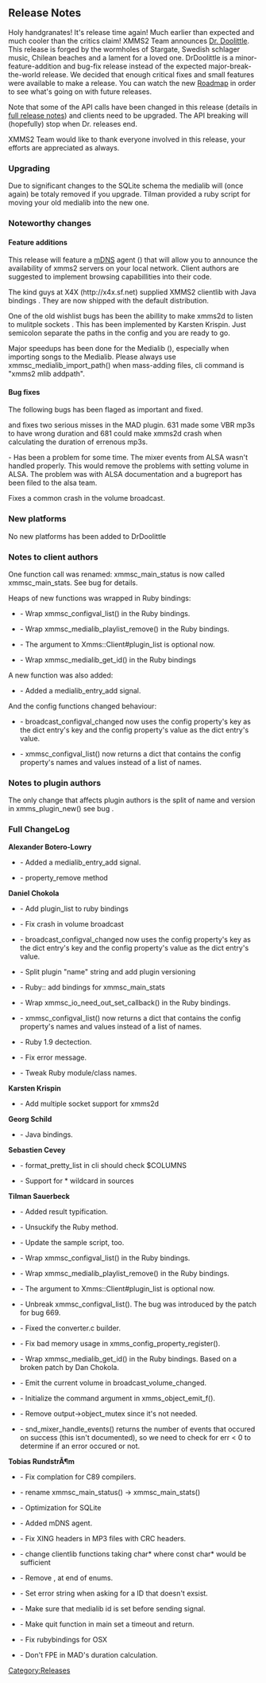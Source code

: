 == Release Notes ==

Holy handgranates! It's release time again! Much earlier than expected and much cooler than the critics claim! XMMS2 Team announces [[Release:DrDoolittle | Dr. Doolittle]]. This release is forged by the wormholes of Stargate, Swedish schlager music, Chilean beaches and a lament for a loved one. DrDoolittle is a minor-feature-addition and bug-fix release instead of the expected major-break-the-world release. We decided that enough critical fixes and small features were available to make a release. You can watch the new [[Roadmap]] in order to see what's going on with future releases.

Note that some of the API calls have been changed in this release (details in [[Release:DrDoolittle#Full_ChangeLog | full release notes]]) and clients need to be upgraded. The API breaking will (hopefully) stop when Dr. releases end.

XMMS2 Team would like to thank everyone involved in this release, your efforts are appreciated as always. 

=== Upgrading ===

Due to significant changes to the SQLite schema the medialib will (once again) be totaly removed if you upgrade. Tilman provided a ruby script for moving your old medialib into the new one. 

=== Noteworthy changes ===

==== Feature additions ====
This release will feature a [[mDNS]] agent ({{Bug|455}}) that will allow you to announce the availability of xmms2 servers on your local network. Client authors are suggested to implement browsing capabillities into their code.

The kind guys at X4X (http://x4x.sf.net) supplied XMMS2 clientlib with Java bindings {{Bug|198}}. They are now shipped with the default distribution.

One of the old wishlist bugs has been the abillity to make xmms2d to listen to mulitple sockets {{Bug|644}}. This has been implemented by Karsten Krispin. Just semicolon separate the paths in the config and you are ready to go.

Major speedups has been done for the Medialib ({{Bug|662}}), especially when importing songs to the Medialib. Please always use xmmsc_medialib_import_path() when mass-adding files, cli command is "xmms2 mlib addpath".

==== Bug fixes ====

The following bugs has been flaged as important and fixed.

{{Bug|631}} and {{Bug|681}} fixes two serious misses in the MAD plugin. 631 made some VBR mp3s to have wrong duration and 681 could make xmms2d crash when calculating the duration of errenous mp3s.

{{Bug|688}} - Has been a problem for some time. The mixer events from ALSA wasn't handled properly. This would remove the problems with setting volume in ALSA. The problem was with ALSA documentation and a bugreport has been filed to the alsa team.

{{Bug|655}} Fixes a common crash in the volume broadcast.

=== New platforms ===

No new platforms has been added to DrDoolittle

=== Notes to client authors ===

One function call was renamed: xmmsc_main_status is now called xmmsc_main_stats. See bug {{Bug|652}} for details.

Heaps of new functions was wrapped in Ruby bindings:
* {{Bug|653}} - Wrap xmmsc_configval_list() in the Ruby bindings.
* {{Bug|653}} - Wrap xmmsc_medialib_playlist_remove() in the Ruby bindings.
* {{Bug|682}} - The argument to Xmms::Client#plugin_list is optional now.
* {{Bug|653}} - Wrap xmmsc_medialib_get_id() in the Ruby bindings

A new function was also added:
* {{Bug|630}} -  Added a medialib_entry_add signal.

And the config functions changed behaviour:
* {{Bug|664}} - broadcast_configval_changed now uses the config property's key as the dict entry's key and the config property's value as the dict entry's value.
* {{Bug|669}} - xmmsc_configval_list() now returns a dict that contains the config property's names and values instead of a list of names.

=== Notes to plugin authors ===

The only change that affects plugin authors is the split of name and version in xmms_plugin_new() see bug {{Bug|650}}.

=== Full ChangeLog ===

'''Alexander Botero-Lowry'''
* {{Bug|630}} - Added a medialib_entry_add signal.
* {{Bug|641}} - property_remove method
'''Daniel Chokola'''
* {{Bug|649}} - Add plugin_list to ruby bindings
* {{Bug|655}} - Fix crash in volume broadcast
* {{Bug|664}} - broadcast_configval_changed now uses the config property's key as the dict entry's key and the config property's value as the dict entry's value.
* {{Bug|650}} - Split plugin "name" string and add plugin versioning
* {{Bug|653}} - Ruby:: add bindings for xmmsc_main_stats
* {{Bug|653}} - Wrap xmmsc_io_need_out_set_callback() in the Ruby bindings.
* {{Bug|669}} - xmmsc_configval_list() now returns a dict that contains the config property's names and values instead of a list of names.
* {{Bug|635}} - Ruby 1.9 dectection.
* {{Bug|648}} - Fix error message.
* {{Bug|672}} - Tweak Ruby module/class names.
'''Karsten Krispin'''
* {{Bug|644}} - Add multiple socket support for xmms2d
'''Georg Schild'''
* {{Bug|198}} - Java bindings.
'''Sebastien Cevey'''
* {{Bug|616}} - format_pretty_list in cli should check $COLUMNS
* {{Bug|654}} - Support for * wildcard in sources
'''Tilman Sauerbeck'''
* {{Bug|637}} - Added result typification.
* {{Bug|630}} - Unsuckify the Ruby method.
* {{Bug|672}} - Update the sample script, too.
* {{Bug|653}} - Wrap xmmsc_configval_list() in the Ruby bindings.
* {{Bug|653}} - Wrap xmmsc_medialib_playlist_remove() in the Ruby bindings.
* {{Bug|682}} - The argument to Xmms::Client#plugin_list is optional now.
* {{Bug|685}} - Unbreak xmmsc_configval_list(). The bug was introduced by the patch for bug 669.
* {{Bug|687}} - Fixed the converter.c builder.
* {{Bug|685}} - Fix bad memory usage in xmms_config_property_register().
* {{Bug|653}} - Wrap xmmsc_medialib_get_id() in the Ruby bindings. Based on a broken patch by Dan Chokola.
* {{Bug|660}} - Emit the current volume in broadcast_volume_changed.
* {{Bug|689}} - Initialize the command argument in xmms_object_emit_f().
* {{Bug|690}} - Remove output->object_mutex since it's not needed.
* {{Bug|688}} - snd_mixer_handle_events() returns the number of events that occured on success (this isn't documented), so we need to check for err < 0 to determine if an error occured or not.
'''Tobias RundstrÃ¶m'''
* {{Bug|658}} - Fix complation for C89 compilers.
* {{Bug|652}} - rename xmmsc_main_status() -> xmmsc_main_stats()
* {{Bug|662}} - Optimization for SQLite
* {{Bug|455}} - Added mDNS agent.
* {{Bug|631}} - Fix XING headers in MP3 files with CRC headers.
* {{Bug|670}} - change clientlib functions taking char* where const char* would be sufficient
* {{Bug|673}} - Remove , at end of enums.
* {{Bug|668}} - Set error string when asking for a ID that doesn't exsist.
* {{Bug|668}} - Make sure that medialib id is set before sending signal.
* {{Bug|643}} - Make quit function in main set a timeout and return.
* {{Bug|676}} - Fix rubybindings for OSX
* {{Bug|681}} - Don't FPE in MAD's duration calculation.

[[Category:Releases]]